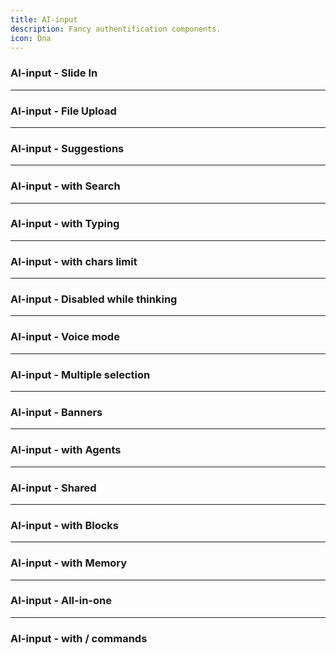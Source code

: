 ```yaml
---
title: AI-input
description: Fancy authentification components.
icon: Dna
---
```



### AI-input - Slide In


<Preview link="ai-input/ai-input-01">
    <AIInput_01 />
</Preview>

---

### AI-input - File Upload


<Preview link="ai-input/ai-input-02">
    <AIInput_02 />
</Preview>

---

### AI-input - Suggestions


<Preview link="ai-input/ai-input-03">
    <AIInput_03 />
</Preview>


---

### AI-input - with Search


<Preview link="ai-input/ai-input-04">
    <AIInput_04 />
</Preview>

---

### AI-input - with Typing


<Preview link="ai-input/ai-input-05">
    <AIInput_05 />
</Preview>

---

### AI-input - with chars limit


<Preview link="ai-input/ai-input-06">
    <AIInput_06 />
</Preview>

---

### AI-input - Disabled while thinking


<Preview link="ai-input/ai-input-07">
    <AIInput_07 />
</Preview>

---

### AI-input - Voice mode


<Preview link="ai-input/ai-input-08">
    <AIInput_08 />
</Preview>

---

### AI-input - Multiple selection


<Preview link="ai-input/ai-input-09">
    <AIInput_09 />
</Preview>

---

### AI-input - Banners


<Preview link="ai-input/ai-input-10">
    <AIInput_10 />
</Preview>

---

### AI-input - with Agents


<Preview link="ai-input/ai-input-11">
    <AIInput_11 />
</Preview>

---

### AI-input - Shared


<Preview link="ai-input/ai-input-12">
    <AIInput_12 />
</Preview>

---

### AI-input - with Blocks


<Preview link="ai-input/ai-input-13">
    <AIInput_13 />
</Preview>

---

### AI-input - with Memory


<Preview link="ai-input/ai-input-14">
    <AIInput_14 />
</Preview>

---

### AI-input - All-in-one


<Preview link="ai-input/ai-input-15">
    <AIInput_15 />
</Preview>

---

### AI-input - with / commands


<Preview link="ai-input/ai-input-16">
    <AIInput_16 />
</Preview>